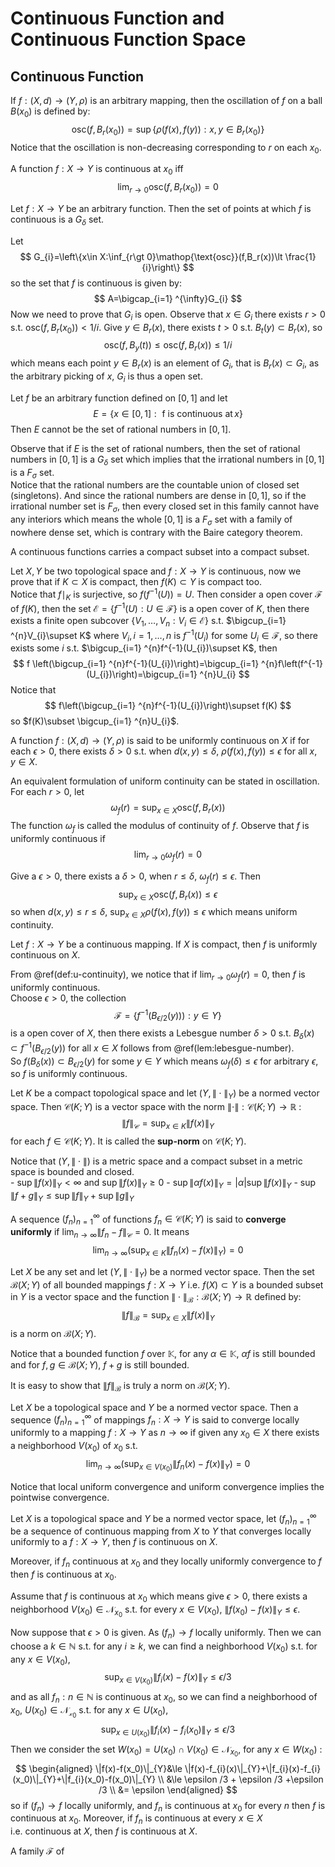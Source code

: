# Continuous Function and Continuous Function Space

## Continuous Function

::: {.definition  name="oscillation"}

If $f:\left(X,d\right)\to \left(Y,\rho\right)$ is an arbitrary mapping, then the oscillation of $f$ on a ball $B\left(x_0\right)$ is defined by:
$$ 
\mathop{\text{osc}}(f,B_r(x_0))=\sup\left\{\rho(f(x),f(y)):x,y\in B_r(x_0)\right\}
$$
Notice that the oscillation is non-decreasing corresponding to $r$ on each $x_0$.

:::

::: {.proposition  name=""}

A function $f:X\to Y$ is continuous at $x_0$ iff 
$$ 
\lim _{r\to 0}\mathop{\text{osc}}(f,B_r(x_0))=0
$$

:::

::: {.theorem  name=""}

Let $f:X\to Y$ be an arbitrary function. Then the set of points at which $f$ is continuous is a $G_\delta$ set.

:::

::: {.proof}

Let 
$$ 
G_{i}=\left\{x\in X:\inf_{r\gt 0}\mathop{\text{osc}}(f,B_r(x))\lt \frac{1}{i}\right\}
$$
so the set that $f$ is continuous is given by:
$$ 
A=\bigcap_{i=1} ^{\infty}G_{i}
$$
Now we need to prove that $G_{i}$ is open. Observe that $x\in G_{i}$ there exists $r\gt 0$ s.t. $\mathop{\text{osc}}(f,B_r(x_0))\lt 1 /i$. Give $y\in B_r(x)$, there exists $t\gt 0$ s.t. $B_t(y)\subset B_{r}(x)$, so
$$ 
\mathop{\text{osc}}(f,B_{y}(t))\le \mathop{\text{osc}}(f,B_{r}(x))\le 1 /i
$$
which means each point $y\in B_{r}(x)$ is an element of $G_{i}$, that is $B_{r}(x)\subset G_{i}$, as the arbitrary picking of $x$, $G_{i}$ is thus a open set.

:::

::: {.theorem  name=""}

Let $f$ be an arbitrary function defined on $[0,1]$ and let 
$$ 
E=\left\{x\in [0,1]:\mathop{\text{ $f$ is continuous at}}x\right\}
$$
Then $E$ cannot be the set of rational numbers in $[0,1]$.

:::

::: {.proof}

Observe that if $E$ is the set of rational numbers, then the set of rational numbers in  $[0,1]$ is a $G_\delta$ set which implies that the irrational numbers in $[0,1]$ is a $F_\sigma$ set.  
Notice that the rational numbers are the countable union of closed set (singletons). And since the rational numbers are dense in $[0,1]$, so if the irrational number set is $F_\sigma$, then every closed set in this family cannot have any interiors which means the whole $[0,1]$ is a $F_\sigma$ set with a family of nowhere dense set, which is contrary with the Baire category theorem.

:::


::: {.theorem  name=""}

A continuous functions carries a compact subset into a compact subset.

:::

::: {.proof}
 
Let $X,Y$ be two topological space and $f:X\to Y$ is continuous, now we prove that if $K\subset X$ is compact, then $f(K)\subset Y$ is compact too.  
Notice that $f\mid _K$ is surjective, so $f(f^{-1}(U))=U$. Then consider a open cover $\mathcal{F}$ of $f(K)$, then the set $\mathcal{E}=\left\{f^{-1}(U):U\in \mathcal{F}\right\}$ is a open cover of $K$, then there exists a finite open subcover $\left\{V_1,\ldots,V_n:V_{i}\in \mathcal{E}\right\}$ s.t. $\bigcup_{i=1} ^{n}V_{i}\supset K$ where $V_{i},i=1,\ldots,n$ is $f^{-1}(U_{i})$ for some $U_{i}\in \mathcal{F}$, so there exists some $i$ s.t. $\bigcup_{i=1} ^{n}f^{-1}(U_{i})\supset K$, then 
$$ 
f \left(\bigcup_{i=1} ^{n}f^{-1}(U_{i})\right)=\bigcup_{i=1} ^{n}f\left(f^{-1}(U_{i})\right)=\bigcup_{i=1} ^{n}U_{i}
$$
Notice that
$$ 
f\left(\bigcup_{i=1} ^{n}f^{-1}(U_{i})\right)\supset f(K)
$$
so $f(K)\subset \bigcup_{i=1} ^{n}U_{i}$.

:::

::: {.definition #u-continuity name="uniformly continuous"}

A function $f:(X,d)\to (Y,\rho)$ is said to be uniformly continuous on $X$ if for each $\epsilon\gt 0$, there exists $\delta\gt 0$ s.t. when $d(x,y)\le \delta$, $\rho(f(x),f(y))\le \epsilon$ for all $x,y\in X$.

An equivalent formulation of uniform continuity can be stated in oscillation. For each $r\gt 0$, let 
$$ 
\omega_f(r)=\sup_{x\in X}\mathop{\text{osc}}\left(f,B_{r}(x)\right)
$$
The function $\omega_f$ is called the modulus of continuity of $f$. Observe that $f$ is uniformly continuous if
$$ 
\lim _{r\to 0}\omega_f(r)=0
$$

:::

::: {.proof}

Give a $\epsilon\gt 0$, there exists a $\delta\gt 0$, when $r\le \delta$, $\omega_f(r)\le \epsilon$. Then
$$ 
\sup_{x\in X}\mathop{\text{osc}}(f,B_{r}(x))\le \epsilon
$$
so when $d(x,y)\le r\le \delta$, $\sup_{x\in X}\rho(f(x),f(y))\le \epsilon$ which means uniform continuity.

:::

::: {.theorem  name=""}

Let $f:X\to Y$ be a continuous mapping. If $X$ is compact, then $f$ is uniformly continuous on $X$.

:::

::: {.proof}

From \@ref(def:u-continuity), we notice that if $\lim _{r\to 0}\omega_f(r)=0$, then $f$ is uniformly continuous.  
Choose $\epsilon\gt 0$, the collection
$$ 
\mathcal{F}=\left\{f^{-1}(B_{\epsilon /2}(y))):y\in Y\right\}
$$
is a open cover of $X$, then there exists a Lebesgue number $\delta\gt 0$ s.t. $B_{\delta}(x)\subset f^{-1}(B_{\epsilon /2}(y))$ for all $x\in X$ follows from \@ref(lem:lebesgue-number).  
So $f(B_{\delta}(x))\subset B_{\epsilon /2}(y)$ for some $y\in Y$ which means $\omega_f(\delta)\le \epsilon$ for arbitrary $\epsilon$, so $f$ is uniformly continuous.

:::



::: {.theorem  name=""}

Let $K$ be a compact topological space and let $(Y,\|\cdot\|_{Y})$ be a normed vector space. Then $\mathcal{C}(K;Y)$ is a vector space with the norm $\|\cdot \|:\mathcal{C}(K;Y)\to \mathbb{R}$ :
$$ 
\|f\|_{\mathcal{C}}=\sup_{x\in K}\|f(x)\|_{Y}
$$
for each $f\in \mathcal{C}(K;Y)$. It is called the **sup-norm** on $\mathcal{C}(K;Y)$.

:::

::: {.proof}

Notice that $(Y,\|\cdot\|_{})$ is a metric space and a compact subset in a metric space is bounded and closed.  
-   $\sup\|f(x)\|_Y \lt \infty$ and $\sup\|f(x)\|_Y \ge 0$ 
-   $\sup\|\alpha f(x)\|_Y=\lvert \alpha \rvert \sup \|f(x)\|_Y$
-   $\sup\|f+g\|_Y \le\sup\|f\|_Y+\sup\|g\|_Y$

:::


::: {.definition  name="converge uniformly"}

A sequence $(f_n)_{n=1}^{\infty}$ of functions $f_n\in \mathcal{C}(K;Y)$ is said to **converge uniformly** if $\lim _{n\to \infty}\|f_n-f\|_{\mathcal{C}}=0$. It means
$$ 
\lim _{n\to \infty}\bigg(\sup_{x\in K}\|f_n(x)-f(x)\|_Y\bigg)=0
$$

:::

::: {.theorem  name=""}

Let $X$ be any set and let $(Y,\|\cdot\|_{Y})$ be a normed vector space. Then the set $\mathcal{B}(X;Y)$ of all bounded mappings $f:X\to Y$ i.e. $f(X)\subset Y$ is a bounded subset in $Y$ is a vector space and the function $\|\cdot \|_{\mathcal{B}}:\mathcal{B}(X;Y)\to \mathbb{R}$ defined by:
$$ 
\|f\|_{\mathcal{B}}=\sup_{x\in X}\|f(x)\|_{Y}
$$
is a norm on $\mathcal{B}(X;Y)$.

:::

::: {.proof}

Notice that a bounded function $f$ over $\mathbb{K}$, for any $\alpha\in \mathbb{K}$, $\alpha f$ is still bounded and for $f,g\in \mathcal{B}(X;Y)$, $f+g$ is still bounded.

It is easy to show that $\|f\|_{\mathcal{B}}$ is truly a norm on $\mathcal{B}(X;Y)$.

:::

::: {.definition  name="local uniform convergence"}

Let $X$ be a topological space and $Y$ be a normed vector space. Then a sequence $(f_n)_{n=1}^{\infty}$ of mappings $f_n:X\to Y$ is said to converge locally uniformly to a mapping $f:X\to Y$ as $n\to \infty$ if given any $x_0\in X$ there exists a neighborhood $V(x_0)$ of $x_0$ s.t. 
$$ 
\lim _{n\to \infty}\bigg(\sup_{x\in V(x_0)}\|f_n(x)-f(x)\|_{Y}\bigg)=0
$$

:::

Notice that local uniform convergence and uniform convergence implies the pointwise convergence.


::: {.theorem  name=""}

Let $X$ is a topological space and $Y$ be a normed vector space, let $(f_n)_{n=1}^{\infty}$ be a sequence of continuous mapping from $X$ to $Y$ that converges locally uniformly to a $f:X\to Y$, then $f$ is continuous on  $X$.

Moreover, if $f_n$ continuous at $x_0$ and they locally uniformly convergence to $f$ then $f$ is continuous at $x_0$.

:::

::: {.proof}

Assume that $f$ is continuous at $x_0$ which means give $\epsilon\gt 0$, there exists a neighborhood  $V(x_0)\in \mathcal{N}_{x_0}$ s.t. for every $x\in V(x_0)$, $\|f(x_0)-f(x)\|_{Y}\le \epsilon$.

Now suppose that $\epsilon\gt 0$ is given. As $(f_n)\to f$ locally uniformly. Then we can choose a $k\in \mathbb{N}$ s.t. for any $i\ge k$, we can find a neighborhood $V(x_0)$ s.t. for any $x\in V(x_0)$, 
$$
\sup_{x\in V(x_0)}\|f_i(x)-f(x)\|_{Y}\le \epsilon /3
$$
and as all $f_n:n\in \mathbb{N}$ is continuous at $x_0$, so we can find a neighborhood of $x_0$, $U(x_0)\in \mathcal{N_{x_0}}$ s.t. for any $x\in U(x_0)$, 
$$ 
\sup_{x\in U(x_0)}\|f_{i}(x)-f_{i}(x_0)\|_{Y}\le \epsilon /3
$$
Then we consider the set $W(x_0)=U(x_0)\cap V(x_0)\in \mathcal{N}_{x_0}$, for any $x\in W(x_0)$ :
$$ 
\begin{aligned}
    \|f(x)-f(x_0)\|_{Y}&\le \|f(x)-f_{i}(x)\|_{Y}+\|f_{i}(x)-f_{i}(x_0)\|_{Y}+\|f_{i}(x_0)-f(x_0)\|_{Y} \\
    &\le \epsilon /3 + \epsilon /3 +\epsilon /3 \\ 
    &= \epsilon
\end{aligned}
$$
so if $(f_n)\to f$ locally uniformly, and $f_n$ is continuous at $x_0$ for every $n$ then $f$ is continuous at $x_0$. Moreover, if $f_n$ is continuous at every $x\in X$ i.e. continuous at $X$, then $f$ is continuous at $X$.

:::

::: {.definition  name="equicontinuous"}

A family $\mathcal{F}$ of 

:::
























